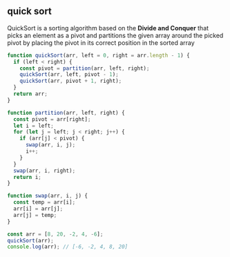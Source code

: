 
## quick sort

QuickSort is a sorting algorithm based on the **Divide and Conquer**
that picks an element as a pivot and partitions the given array around
the picked pivot by placing the pivot in its correct position in the sorted array

```js
function quickSort(arr, left = 0, right = arr.length - 1) {
  if (left < right) {
    const pivot = partition(arr, left, right);
    quickSort(arr, left, pivot - 1);
    quickSort(arr, pivot + 1, right);
  }
  return arr;
}

function partition(arr, left, right) {
  const pivot = arr[right];
  let i = left;
  for (let j = left; j < right; j++) {
    if (arr[j] < pivot) {
      swap(arr, i, j);
      i++;
    }
  }
  swap(arr, i, right);
  return i;
}

function swap(arr, i, j) {
  const temp = arr[i];
  arr[i] = arr[j];
  arr[j] = temp;
}

const arr = [8, 20, -2, 4, -6];
quickSort(arr);
console.log(arr); // [-6, -2, 4, 8, 20]
```
